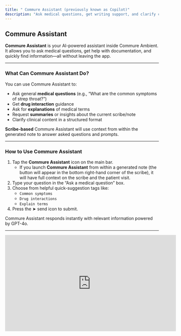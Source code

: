 ```yaml
---
title: " Commure Assistant (previously known as Copilot)"
description: "Ask medical questions, get writing support, and clarify clinical terms—all within Commure Ambient."
---
```


## Commure Assistant

**Commure Assistant** is your AI-powered assistant inside Commure Ambient. It allows you to ask medical questions, get help with documentation, and quickly find information—all without leaving the app.

---

### What Can Commure Assistant Do?

You can use Commure Assistant to:

- Ask general **medical questions** (e.g., “What are the common symptoms of strep throat?”)
- Get **drug interaction** guidance
- Ask for **explanations** of medical terms
- Request **summaries** or insights about the current scribe/note
- Clarify clinical content in a structured format 

**Scribe-based** Commure Assistant will use context from within the generated note to answer asked questions and prompts. 

---

### How to Use Commure Assistant

1. Tap the **Commure Assistant** icon on the main bar.
   - If you launch **Commure Assistant** from within a generated note (the button will appear in the bottom right-hand corner of the scribe), it will have full context on the scribe and the patient visit. 
2. Type your question in the “Ask a medical question” box.
3. Choose from helpful quick-suggestion tags like:
   - `Common symptoms`
   - `Drug interactions`
   - `Explain terms`
4. Press the ➤ send icon to submit.

Commure Assistant responds instantly with relevant information powered by GPT-4o.

---

<iframe width="560" height="315" src="https://www.youtube.com/embed/RR9LVcZ-RWQ?si=5RnGVAmj7qoB2nwg &mute=1" title="YouTube video player" frameborder="0" allow="accelerometer; autoplay; clipboard-write; encrypted-media; gyroscope; picture-in-picture; web-share" referrerpolicy="strict-origin-when-cross-origin" allowfullscreen />

### Example Use Cases

- “Explain the assessment section of this note”
- “What’s the typical dosage of Celebrex for ankle pain?”
- “List possible causes of shortness of breath”